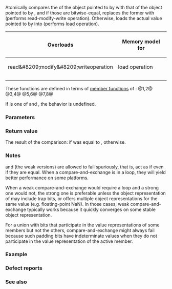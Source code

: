 {{cpp/title|atomic_compare_exchange_weak|atomic_compare_exchange_strong|atomic_compare_exchange_weak_explicit|atomic_compare_exchange_strong_explicit}}
{{cpp/thread/navbar}}
{{dcl begin}}
{{dcl header|atomic}}
{{dcl|num=1|since=c++11|
template&lt; class T &gt;
bool atomic_compare_exchange_weak
    ( std::atomic&lt;T&gt;* obj, typename std::atomic&lt;T&gt;::value_type* expected,
      typename std::atomic&lt;T&gt;::value_type desired ) noexcept;
}}
{{dcl|num=2|since=c++11|
template&lt; class T &gt;
bool atomic_compare_exchange_weak
    ( volatile std::atomic&lt;T&gt;* obj,
      typename std::atomic&lt;T&gt;::value_type* expected,
      typename std::atomic&lt;T&gt;::value_type desired ) noexcept;
}}
{{dcl|num=3|since=c++11|
template&lt; class T &gt;
bool atomic_compare_exchange_strong
    ( std::atomic&lt;T&gt;* obj, typename std::atomic&lt;T&gt;::value_type* expected,
      typename std::atomic&lt;T&gt;::value_type desired ) noexcept;
}}
{{dcl|num=4|since=c++11|
template&lt; class T &gt;
bool atomic_compare_exchange_strong
    ( volatile std::atomic&lt;T&gt;* obj,
      typename std::atomic&lt;T&gt;::value_type* expected, 
      typename std::atomic&lt;T&gt;::value_type desired ) noexcept;
}}
{{dcl|num=5|since=c++11|
template&lt; class T &gt;
bool atomic_compare_exchange_weak_explicit
    ( std::atomic&lt;T&gt;* obj, typename std::atomic&lt;T&gt;::value_type* expected, 
      typename std::atomic&lt;T&gt;::value_type desired,
      std::memory_order success, std::memory_order failure ) noexcept;
}}
{{dcl|num=6|since=c++11|
template&lt; class T &gt;
bool atomic_compare_exchange_weak_explicit
    ( volatile std::atomic&lt;T&gt;* obj,
      typename std::atomic&lt;T&gt;::value_type* expected, 
      typename std::atomic&lt;T&gt;::value_type desired,
      std::memory_order success, std::memory_order failure ) noexcept;
}}
{{dcl|num=7|since=c++11|
template&lt; class T &gt;
bool atomic_compare_exchange_strong_explicit
    ( std::atomic&lt;T&gt;* obj, typename std::atomic&lt;T&gt;::value_type* expected, 
      typename std::atomic&lt;T&gt;::value_type desired,
      std::memory_order success, std::memory_order failure ) noexcept;
}}
{{dcl|num=8|since=c++11|
template&lt; class T &gt;
bool atomic_compare_exchange_strong_explicit
    ( volatile std::atomic&lt;T&gt;* obj,
      typename std::atomic&lt;T&gt;::value_type* expected, 
      typename std::atomic&lt;T&gt;::value_type desired,
      std::memory_order success, std::memory_order failure ) noexcept;
}}
{{dcl end}}

Atomically compares the {{rev inl|until=c++20|[[cpp/language/object|object representation]]}}{{rev inl|since=c++20|[[cpp/language/object|value representation]]}} of the object pointed to by {{c|obj}} with that of the object pointed to by {{c|expected}}, and if those are bitwise-equal, replaces the former with {{c|desired}} (performs read-modify-write operation). Otherwise, loads the actual value pointed to by {{c|obj}} into {{c|*expected}} (performs load operation).

{|class="wikitable" style="text-align: center;"
!rowspan=2|{{nbsp}}Overloads{{nbsp}}
!colspan=2|Memory model for
|-
!{{nbsp}}read&amp;#8209;modify&amp;#8209;write{{nbsp}}operation{{nbsp}}
!load operation
|-
|{{v|1-4}}
|{{c|std::memory_order_seq_cst}}
|{{nbsp}}{{c|std::memory_order_seq_cst}}{{nbsp}}
|-
|{{v|5-8}}
|{{c|success}}
|{{c|failure}}
|}

These functions are defined in terms of [[cpp/atomic/atomic/compare_exchange|member functions]] of {{lc|std::atomic}}:
@1,2@ {{c|obj-&gt;compare_exchange_weak(*expected, desired)}}
@3,4@ {{c|obj-&gt;compare_exchange_strong(*expected, desired)}}
@5,6@ {{c|obj-&gt;compare_exchange_weak(*expected, desired, success, failure)}}
@7,8@ {{c|obj-&gt;compare_exchange_strong(*expected, desired, success, failure)}}

If {{c|failure}}{{rev inl|until=c++17| is stronger than {{c|success}} or}} is one of {{c|std::memory_order_release}} and {{c|std::memory_order_acq_rel}}, the behavior is undefined.

===Parameters===
{{par begin}}
{{par|obj|pointer to the atomic object to test and modify}}
{{par|expected|pointer to the value expected to be found in the atomic object}}
{{par|desired|the value to store in the atomic object if it is as expected}}
{{par|success|the memory synchronization ordering for the read-modify-write operation if the comparison succeeds}}
{{par|failure|the memory synchronization ordering for the load operation if the comparison fails}}
{{par end}} 

===Return value===
The result of the comparison: {{c|true}} if {{c|*obj}} was equal to {{c|*expected}}, {{c|false}} otherwise.

===Notes===
{{tt|std::atomic_compare_exchange_weak}} and {{tt|std::atomic_compare_exchange_weak_explicit}} (the weak versions) are allowed to fail spuriously, that is, act as if {{c|1=*obj != *expected}} even if they are equal. When a compare-and-exchange is in a loop, they will yield better performance on some platforms. 

When a weak compare-and-exchange would require a loop and a strong one would not, the strong one is preferable unless the object representation of {{tt|T}} may include {{rev inl|until=c++20|padding bits,}} trap bits, or offers multiple object representations for the same value (e.g. floating-point NaN). In those cases, weak compare-and-exchange typically works because it quickly converges on some stable object representation.

For a union with bits that participate in the value representations of some members but not the others, compare-and-exchange might always fail because such padding bits have indeterminate values when they do not participate in the value representation of the active member.

{{rrev|since=c++20|1=
Padding bits that never participate in an object's value representation are ignored.
}}

===Example===
{{example
|Compare and exchange operations are often used as basic building blocks of lockfree data structures.
|code=
#include &lt;atomic&gt;

template&lt;class T&gt;
struct node
{
    T data;
    node* next;
    node(const T&amp; data) : data(data), next(nullptr) {}
};

template&lt;class T&gt;
class stack
{
    std::atomic&lt;node&lt;T&gt;*&gt; head;
public:
    void push(const T&amp; data)
    {
        node&lt;T&gt;* new_node = new node&lt;T&gt;(data);
        
        // put the current value of head into new_node-&gt;next
        new_node-&gt;next = head.load(std::memory_order_relaxed);
        
        // now make new_node the new head, but if the head
        // is no longer what's stored in new_node-&gt;next
        // (some other thread must have inserted a node just now)
        // then put that new head into new_node-&gt;next and try again
        while (!std::atomic_compare_exchange_weak_explicit(
                   &amp;head, &amp;new_node-&gt;next, new_node,
                   std::memory_order_release, std::memory_order_relaxed))
            ; // the body of the loop is empty
// note: the above loop is not thread-safe in at least
// GCC prior to 4.8.3 (bug 60272), clang prior to 2014-05-05 (bug 18899)
// MSVC prior to 2014-03-17 (bug 819819). See member function version for workaround
    }
};

int main()
{
    stack&lt;int&gt; s;
    s.push(1);
    s.push(2);
    s.push(3);
}
}}

===Defect reports===
{{dr list begin}}
{{dr list item|std=C++11|paper=P0558R1|before=exact type match was required because&lt;br&gt;{{tt|T}} was deduced from multiple arguments|after={{tt|T}} is only deduced&lt;br&gt;from {{c|obj}}}}
{{dr list end}}

===See also===
{{dsc begin}}
{{dsc inc|cpp/atomic/atomic/dsc compare_exchange}}
{{dsc inc|cpp/atomic/dsc atomic_exchange}}
{{dsc break}}
{{dsc tfun|cpp/memory/shared_ptr/atomic|notes={{mark life|deprecated=c++20|removed=c++26|br=yes}}|title=std::atomic_compare_exchange_weak{{dsc small|(std::shared_ptr)}}
&lt;br&gt;std::atomic_compare_exchange_strong{{dsc small|(std::shared_ptr)}}|specializes atomic operations for std::shared_ptr}}
{{dsc see c|c/atomic/atomic_compare_exchange|atomic_compare_exchange|atomic_compare_exchange_explicit}}
{{dsc end}}

{{langlinks|de|es|fr|it|ja|pt|ru|zh}}